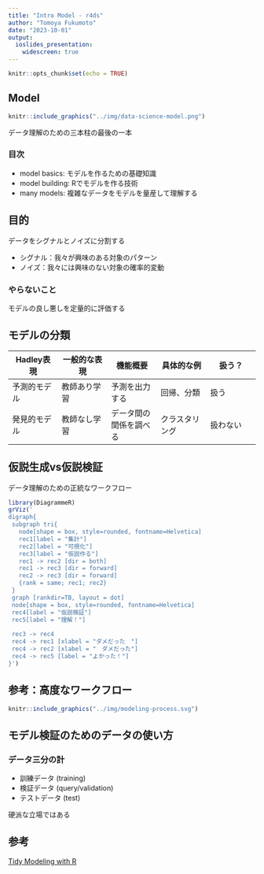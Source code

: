 ```yaml
---
title: "Intro Model - r4ds"
author: "Tomoya Fukumoto"
date: "2023-10-01"
output:
  ioslides_presentation:
    widescreen: true 
---
```


```r
knitr::opts_chunk$set(echo = TRUE)
```

## Model  
```r
knitr::include_graphics("../img/data-science-model.png")
```

データ理解のための三本柱の最後の一本

### 目次
- model basics: モデルを作るための基礎知識
- model building: Rでモデルを作る技術
- many models: 複雑なデータをモデルを量産して理解する

## 目的 
データをシグナルとノイズに分割する 

- シグナル：我々が興味のある対象のパターン
- ノイズ：我々には興味のない対象の確率的変動

### やらないこと
モデルの良し悪しを定量的に評価する

## モデルの分類
|Hadley表現|一般的な表現|機能概要|具体的な例|扱う？|
|---|---|---|---|---|
|予測的モデル|教師あり学習|予測を出力する|回帰、分類|扱う|
|発見的モデル|教師なし学習|データ間の関係を調べる|クラスタリング|扱わない|

## 仮説生成vs仮説検証
データ理解のための正統なワークフロー
```r
library(DiagrammeR)
grViz('
digraph{
 subgraph tri{
   node[shape = box, style=rounded, fontname=Helvetica]
   rec1[label = "集計"]
   rec2[label = "可視化"]
   rec3[label = "仮説作る"] 
   rec1 -> rec2 [dir = both]
   rec1 -> rec3 [dir = forward]
   rec2 -> rec3 [dir = forward]
   {rank = same; rec1; rec2}
 }
 graph [rankdir=TB, layout = dot]
 node[shape = box, style=rounded, fontname=Helvetica]
 rec4[label = "仮説検証"]
 rec5[label = "理解！"]
 
 rec3 -> rec4 
 rec4 -> rec1 [xlabel = "ダメだった　"]
 rec4 -> rec2 [xlabel = "　ダメだった"]
 rec4 -> rec5 [label = "よかった！"]
}')
```

## 参考：高度なワークフロー
```r
knitr::include_graphics("../img/modeling-process.svg")
```

## モデル検証のためのデータの使い方
### データ三分の計

- 訓練データ (training) 
- 検証データ (query/validation) 
- テストデータ (test) 

硬派な立場ではある

## 参考
[Tidy Modeling with R](https://www.tmwr.org/)
